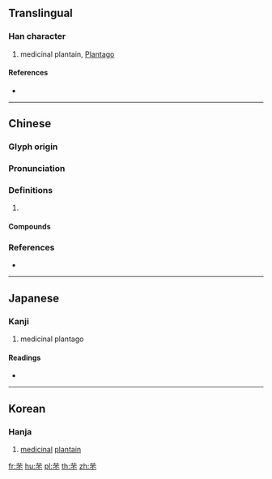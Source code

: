{{character info/new}}
==Translingual==

===Han character===
{{Han char|rn=140|rad=艸|as=04|sn=10|four=44901|canj=TMF}}

# medicinal plantain, [[Plantago]]

====References====
* {{Han ref|kx=1019.260|dkj=30710|dj=1477.120|hdz=53179.050|uh=82A3|ud=33443|bh=AAE6|bd=43750}}

----

==Chinese==
{{zh-forms}}

===Glyph origin===
{{Han etym}}

===Pronunciation===
{{zh-pron
|m=fóu
|c=fau4
|mc=y
|oc=y
|cat=
}}

===Definitions===
{{zh-hanzi}}

# {{rfdef|zh}}

====Compounds====
{{zh-der|芣苡|芣苢}}

===References===
* {{R:twedu|B03797}}

----

==Japanese==

===Kanji===
{{ja-kanji|grade=|rs=艸04}}

# medicinal plantago

====Readings====
* {{ja-readings|on=[[ふう]] (hū), [[ぶ]] (bu), [[ふ]] (fu)|kun=[[さかん]] (sakan)|nanori=}}

----

==Korean==

===Hanja===
{{ko-hanja|hangeul=부|eumhun=|rv=bu|mr=pu|y=pu}}

# [[medicinal]] [[plantain]]

[[fr:芣]]
[[hu:芣]]
[[pl:芣]]
[[th:芣]]
[[zh:芣]]
